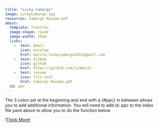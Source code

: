 ```yaml
---
title: "Lucky Camargo"
image: LuckyCamargo.jpg
resources: Camargo Resume.pdf
about: 
  template: trestles
  image-shape: round
  image-width: 15em
  links: 
    -  text: Email
       icon: envelop
       href: malito:luckycamargo1011@gmail.com
    -  text: GitHub
       icon: github
       href: https://github.com/lcamar2/
    -  text: resume
       icon: file-text
       href: Camargo Resume.pdf
  id: ppc
---
```


The 3 colon set at the beginning and end with a {#ppc} in between allows you to add additional information. You will need to add id: ppc to the index file yaml above to allow you to do the function below

:::{#ppc}

\![Think More!](pic2.png)

:::
